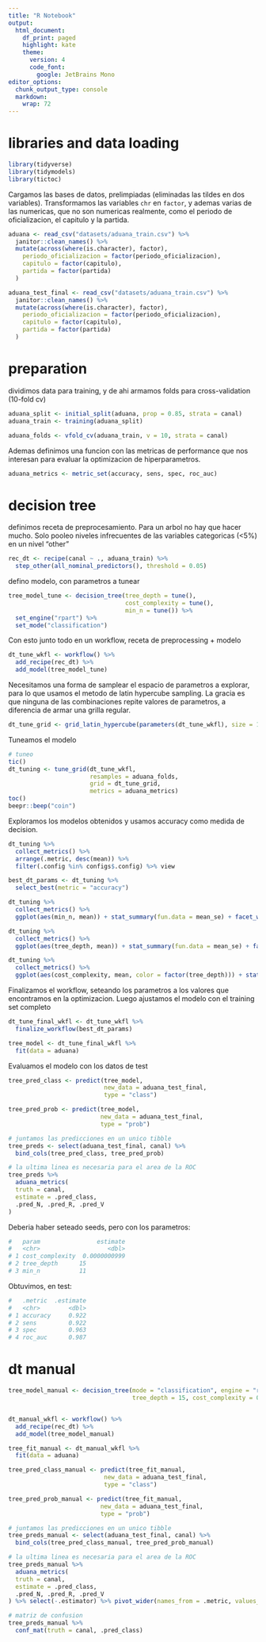 ```yaml
---
title: "R Notebook"
output:
  html_document:
    df_print: paged
    highlight: kate
    theme:
      version: 4
      code_font: 
        google: JetBrains Mono
editor_options:
  chunk_output_type: console
  markdown:
    wrap: 72
---
```


# libraries and data loading

```r
library(tidyverse)
library(tidymodels)
library(tictoc)
```

Cargamos las bases de datos, prelimpiadas (eliminadas las tildes en dos variables).
Transformamos las variables `chr` en `factor`, y ademas varias de las numericas, que
no son numericas realmente, como el periodo de oficializacion, el capitulo y la partida.

```r
aduana <- read_csv("datasets/aduana_train.csv") %>%
  janitor::clean_names() %>%
  mutate(across(where(is.character), factor),
    periodo_oficializacion = factor(periodo_oficializacion),
    capitulo = factor(capitulo),
    partida = factor(partida)
  )

aduana_test_final <- read_csv("datasets/aduana_train.csv") %>%
  janitor::clean_names() %>%
  mutate(across(where(is.character), factor),
    periodo_oficializacion = factor(periodo_oficializacion),
    capitulo = factor(capitulo),
    partida = factor(partida)
  )
```

# preparation

dividimos data para training, y de ahi armamos folds para cross-validation (10-fold cv)

```r
aduana_split <- initial_split(aduana, prop = 0.85, strata = canal)
aduana_train <- training(aduana_split)

aduana_folds <- vfold_cv(aduana_train, v = 10, strata = canal)
```

Ademas definimos una funcion con las metricas de performance que nos interesan
para evaluar la optimizacion de hiperparametros.

```r
aduana_metrics <- metric_set(accuracy, sens, spec, roc_auc)
```


# decision tree


definimos receta de preprocesamiento. Para un arbol no hay que hacer mucho. Solo pooleo
niveles infrecuentes de las variables categoricas (<5%) en un nivel "other" 

```r
rec_dt <- recipe(canal ~ ., aduana_train) %>%
  step_other(all_nominal_predictors(), threshold = 0.05)

```


defino modelo, con parametros a tunear

```r
tree_model_tune <- decision_tree(tree_depth = tune(),
                                 cost_complexity = tune(),
                                 min_n = tune()) %>% 
  set_engine("rpart") %>% 
  set_mode("classification")
```

Con esto junto todo en un workflow, receta de preprocessing + modelo

```r
dt_tune_wkfl <- workflow() %>% 
  add_recipe(rec_dt) %>% 
  add_model(tree_model_tune)

```

Necesitamos una forma de samplear el espacio de parametros a explorar, para lo que 
usamos el metodo de latin hypercube sampling. La gracia es que ninguna de las combinaciones
repite valores de parametros, a diferencia de armar una grilla regular.

```r
dt_tune_grid <- grid_latin_hypercube(parameters(dt_tune_wkfl), size = 1000)
```


Tuneamos el modelo

```r
# tuneo
tic()
dt_tuning <- tune_grid(dt_tune_wkfl,
                       resamples = aduana_folds,
                       grid = dt_tune_grid,
                       metrics = aduana_metrics)
toc()
beepr::beep("coin")
```

Exploramos los modelos obtenidos y usamos accuracy como medida de decision.

```r
dt_tuning %>%
  collect_metrics() %>%
  arrange(.metric, desc(mean)) %>%
  filter(.config %in% configs$.config) %>% view

best_dt_params <- dt_tuning %>%
  select_best(metric = "accuracy")
```


```r
dt_tuning %>% 
  collect_metrics() %>% 
  ggplot(aes(min_n, mean)) + stat_summary(fun.data = mean_se) + facet_wrap(~.metric)

dt_tuning %>% 
  collect_metrics() %>% 
  ggplot(aes(tree_depth, mean)) + stat_summary(fun.data = mean_se) + facet_wrap(~.metric)

dt_tuning %>% 
  collect_metrics() %>% 
  ggplot(aes(cost_complexity, mean, color = factor(tree_depth))) + stat_summary(fun.data = mean_se) + facet_wrap(~.metric)
```


Finalizamos el workflow, seteando los parametros a los valores que encontramos
en la optimizacion. Luego ajustamos el modelo con el training set completo

```r
dt_tune_final_wkfl <- dt_tune_wkfl %>% 
  finalize_workflow(best_dt_params)

tree_model <- dt_tune_final_wkfl %>% 
  fit(data = aduana)
```

Evaluamos el modelo con los datos de test

```r
tree_pred_class <- predict(tree_model,
                           new_data = aduana_test_final,
                           type = "class")

tree_pred_prob <- predict(tree_model,
                          new_data = aduana_test_final,
                          type = "prob")

# juntamos las predicciones en un unico tibble
tree_preds <- select(aduana_test_final, canal) %>% 
  bind_cols(tree_pred_class, tree_pred_prob)

# la ultima linea es necesaria para el area de la ROC
tree_preds %>%
  aduana_metrics(
  truth = canal,
  estimate = .pred_class,
  .pred_N, .pred_R, .pred_V
)

```

Deberia haber seteado seeds, pero con los parametros:

```r
#   param                estimate
#   <chr>                   <dbl>
# 1 cost_complexity  0.0000000999
# 2 tree_depth      15           
# 3 min_n           11      
```

Obtuvimos, en test:

```r
#   .metric  .estimate
#   <chr>        <dbl>
# 1 accuracy     0.922
# 2 sens         0.922
# 3 spec         0.963
# 4 roc_auc      0.987
```

# dt manual

```r
tree_model_manual <- decision_tree(mode = "classification", engine = "rpart",
                                   tree_depth = 15, cost_complexity = 0, min_n = 11)


dt_manual_wkfl <- workflow() %>% 
  add_recipe(rec_dt) %>% 
  add_model(tree_model_manual)

tree_fit_manual <- dt_manual_wkfl %>% 
  fit(data = aduana)

tree_pred_class_manual <- predict(tree_fit_manual,
                           new_data = aduana_test_final,
                           type = "class")

tree_pred_prob_manual <- predict(tree_fit_manual,
                          new_data = aduana_test_final,
                          type = "prob")

# juntamos las predicciones en un unico tibble
tree_preds_manual <- select(aduana_test_final, canal) %>% 
  bind_cols(tree_pred_class_manual, tree_pred_prob_manual)

# la ultima linea es necesaria para el area de la ROC
tree_preds_manual %>%
  aduana_metrics(
  truth = canal,
  estimate = .pred_class,
  .pred_N, .pred_R, .pred_V
) %>% select(-.estimator) %>% pivot_wider(names_from = .metric, values_from = .estimate)

# matriz de confusion
tree_preds_manual %>% 
  conf_mat(truth = canal, .pred_class)

```

